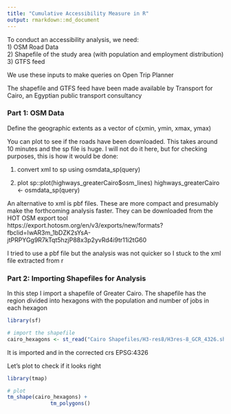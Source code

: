 ```yaml
---
title: "Cumulative Accessibility Measure in R"
output: rmarkdown::md_document
---
```

  
To conduct an accessibility analysis, we need:  
1) OSM Road Data  
2) Shapefile of the study area  (with population and employment distribution)  
3) GTFS feed   

We use these inputs to make queries on Open Trip Planner

The shapefile and GTFS feed have been made available by Transport for Cairo, an Egyptian public transport consultancy

### Part 1: OSM Data

Define the geographic extents as a vector of c(xmin, ymin, xmax, ymax)



You can plot to see if the roads have been downloaded. This takes around 10 minutes and the sp file is huge.
I will not do it here, but for checking purposes, this is how it would be done:

1) convert xml to sp using osmdata_sp(query)

2) plot sp::plot(highways_greaterCairo$osm_lines)
highways_greaterCairo <- osmdata_sp(query)


An alternative to xml is pbf files. These are more compact and presumably make the forthcoming analysis faster.
They can be downloaded from the HOT OSM export tool https://export.hotosm.org/en/v3/exports/new/formats?fbclid=IwAR3m_1bDZK2sYsA-jtPRPYGg9R7kTqt5hzjP88x3p2yvRd4i9tr11i2tG60

I tried to use a pbf file but the analysis was not quicker so I stuck to the xml file extracted from r

### Part 2: Importing Shapefiles for Analysis

In this step I import a shapefile of Greater Cairo. The shapefile has the region divided into hexagons with the population and number of jobs in each hexagon

```r
library(sf)

# import the shapefile
cairo_hexagons <- st_read("Cairo Shapefiles/H3-res8/H3res-8_GCR_4326.shp")
```

It is imported and in the corrected crs EPSG:4326

Let's plot to check if it looks right  
```r
library(tmap)

# plot
tm_shape(cairo_hexagons) +
              tm_polygons()
```

